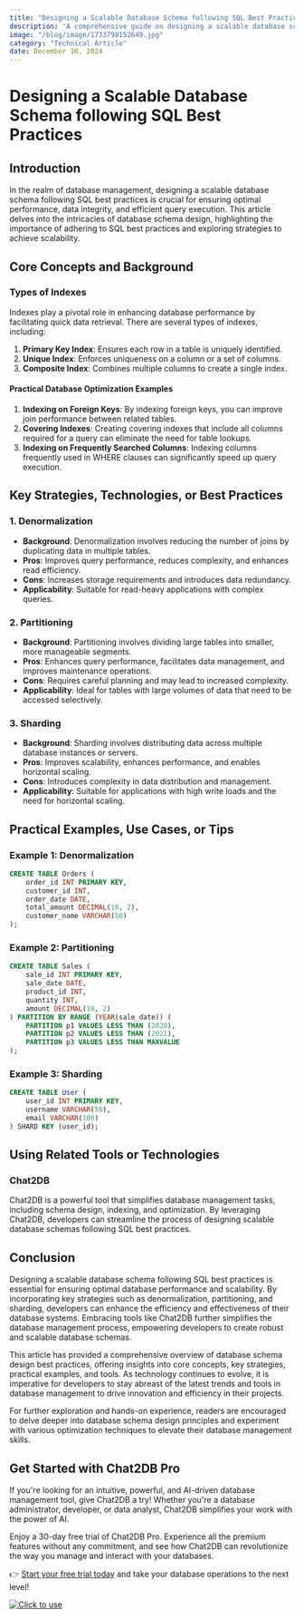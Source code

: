 ```yaml
---
title: "Designing a Scalable Database Schema following SQL Best Practices"
description: "A comprehensive guide on designing a scalable database schema following SQL best practices, covering core concepts, key strategies, practical examples, and tools."
image: "/blog/image/1733798152649.jpg"
category: "Technical Article"
date: December 10, 2024
---
```


# Designing a Scalable Database Schema following SQL Best Practices


<Authors date="December 10, 2024">
  <Author name="Rowan Hill" link="https://chat2db.ai" />
</Authors>

## Introduction

In the realm of database management, designing a scalable database schema following SQL best practices is crucial for ensuring optimal performance, data integrity, and efficient query execution. This article delves into the intricacies of database schema design, highlighting the importance of adhering to SQL best practices and exploring strategies to achieve scalability.

## Core Concepts and Background

### Types of Indexes

Indexes play a pivotal role in enhancing database performance by facilitating quick data retrieval. There are several types of indexes, including:

1. **Primary Key Index**: Ensures each row in a table is uniquely identified.
2. **Unique Index**: Enforces uniqueness on a column or a set of columns.
3. **Composite Index**: Combines multiple columns to create a single index.

#### Practical Database Optimization Examples

1. **Indexing on Foreign Keys**: By indexing foreign keys, you can improve join performance between related tables.
2. **Covering Indexes**: Creating covering indexes that include all columns required for a query can eliminate the need for table lookups.
3. **Indexing on Frequently Searched Columns**: Indexing columns frequently used in WHERE clauses can significantly speed up query execution.

## Key Strategies, Technologies, or Best Practices

### 1. Denormalization

- **Background**: Denormalization involves reducing the number of joins by duplicating data in multiple tables.
- **Pros**: Improves query performance, reduces complexity, and enhances read efficiency.
- **Cons**: Increases storage requirements and introduces data redundancy.
- **Applicability**: Suitable for read-heavy applications with complex queries.

### 2. Partitioning

- **Background**: Partitioning involves dividing large tables into smaller, more manageable segments.
- **Pros**: Enhances query performance, facilitates data management, and improves maintenance operations.
- **Cons**: Requires careful planning and may lead to increased complexity.
- **Applicability**: Ideal for tables with large volumes of data that need to be accessed selectively.

### 3. Sharding

- **Background**: Sharding involves distributing data across multiple database instances or servers.
- **Pros**: Improves scalability, enhances performance, and enables horizontal scaling.
- **Cons**: Introduces complexity in data distribution and management.
- **Applicability**: Suitable for applications with high write loads and the need for horizontal scaling.

## Practical Examples, Use Cases, or Tips

### Example 1: Denormalization

```sql
CREATE TABLE Orders (
    order_id INT PRIMARY KEY,
    customer_id INT,
    order_date DATE,
    total_amount DECIMAL(10, 2),
    customer_name VARCHAR(50)
);
```

### Example 2: Partitioning

```sql
CREATE TABLE Sales (
    sale_id INT PRIMARY KEY,
    sale_date DATE,
    product_id INT,
    quantity INT,
    amount DECIMAL(10, 2)
) PARTITION BY RANGE (YEAR(sale_date)) (
    PARTITION p1 VALUES LESS THAN (2020),
    PARTITION p2 VALUES LESS THAN (2021),
    PARTITION p3 VALUES LESS THAN MAXVALUE
);
```

### Example 3: Sharding

```sql
CREATE TABLE User (
    user_id INT PRIMARY KEY,
    username VARCHAR(50),
    email VARCHAR(100)
) SHARD KEY (user_id);
```

## Using Related Tools or Technologies

### Chat2DB

Chat2DB is a powerful tool that simplifies database management tasks, including schema design, indexing, and optimization. By leveraging Chat2DB, developers can streamline the process of designing scalable database schemas following SQL best practices.

## Conclusion

Designing a scalable database schema following SQL best practices is essential for ensuring optimal database performance and scalability. By incorporating key strategies such as denormalization, partitioning, and sharding, developers can enhance the efficiency and effectiveness of their database systems. Embracing tools like Chat2DB further simplifies the database management process, empowering developers to create robust and scalable database schemas.

This article has provided a comprehensive overview of database schema design best practices, offering insights into core concepts, key strategies, practical examples, and tools. As technology continues to evolve, it is imperative for developers to stay abreast of the latest trends and tools in database management to drive innovation and efficiency in their projects.

For further exploration and hands-on experience, readers are encouraged to delve deeper into database schema design principles and experiment with various optimization techniques to elevate their database management skills.

## Get Started with Chat2DB Pro

If you're looking for an intuitive, powerful, and AI-driven database management tool, give Chat2DB a try! Whether you're a database administrator, developer, or data analyst, Chat2DB simplifies your work with the power of AI.

Enjoy a 30-day free trial of Chat2DB Pro. Experience all the premium features without any commitment, and see how Chat2DB can revolutionize the way you manage and interact with your databases.

👉 [Start your free trial today](https://chat2db.ai/pricing) and take your database operations to the next level!


[![Click to use](/image/blog/bg/chat2db.jpg)](https://chat2db.ai/)
